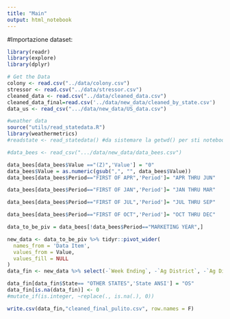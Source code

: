 ```yaml
---
title: "Main"
output: html_notebook
---
```

#Importazione dataset:
```r
library(readr)
library(explore)
library(dplyr) 

# Get the Data
colony <- read.csv("../data/colony.csv")
stressor <- read.csv("../data/stressor.csv")
cleaned_data <- read.csv("../data/cleaned_data.csv")
cleaned_data_final=read.csv('../data/new_data/cleaned_by_state.csv')
data_us <- read_csv(".../data/new_data/US_data.csv")

#weather data
source("utils/read_statedata.R")
library(weathermetrics)
#readstate <- read_statedata() #da sistemare la getwd() per sti notebook -> se vuoi runna prova_readstate.R in code/Eugenio


```

```r
#data_bees <- read_csv(".../data/new_data/data_bees.csv")

data_bees[data_bees$Value =="(Z)",'Value'] = "0"
data_bees$Value = as.numeric(gsub(",", "", data_bees$Value))
data_bees[data_bees$Period=="FIRST OF APR",'Period']= "APR THRU JUN"

data_bees[data_bees$Period=="FIRST OF JAN",'Period']= "JAN THRU MAR"

data_bees[data_bees$Period=="FIRST OF JUL",'Period']= "JUL THRU SEP"

data_bees[data_bees$Period=="FIRST OF OCT",'Period']= "OCT THRU DEC"

data_to_be_piv = data_bees[!data_bees$Period=="MARKETING YEAR",]

new_data <- data_to_be_piv %>% tidyr::pivot_wider(
  names_from = 'Data Item', 
  values_from = Value,
  values_fill = NULL
)
data_fin <- new_data %>% select(-`Week Ending`, -`Ag District`, -`Ag District Code`, -County,-`County ANSI`,-`Zip Code`,-Region, -Watershed, -`CV (%)`, -watershed_code, -Program, -Domain,-Commodity, -`Domain Category`,-`Geo Level`)

data_fin[data_fin$State== "OTHER STATES",'State ANSI'] = "OS"
data_fin[is.na(data_fin)] <- 0
#mutate_if(is.integer, ~replace(., is.na(.), 0))

write.csv(data_fin,"cleaned_final_pulito.csv", row.names = F)
```

